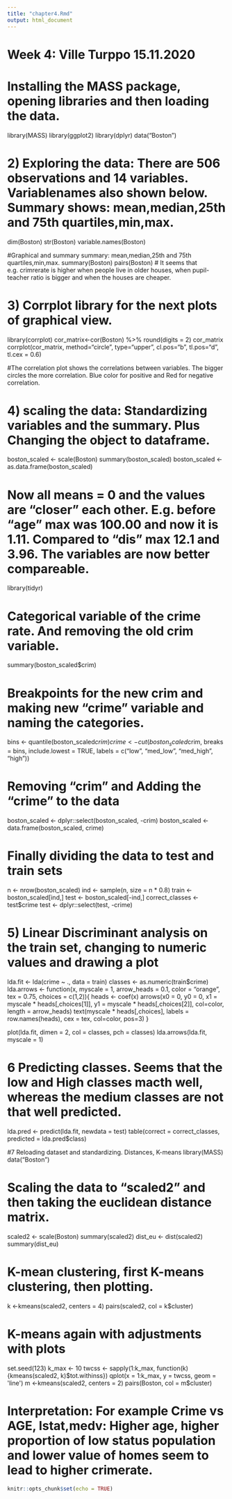 ```yaml
---
title: "chapter4.Rmd"
output: html_document
---
```

# Week 4: Ville Turppo 15.11.2020

# Installing the MASS package, opening libraries and then loading the data.
library(MASS)
library(ggplot2)
library(dplyr)
data("Boston")

# 2) Exploring the data: There are 506 observations and 14 variables. Variablenames also shown below. Summary shows: mean,median,25th and 75th quartiles,min,max.

dim(Boston)
str(Boston)
variable.names(Boston)

#Graphical and summary summary: mean,median,25th and 75th quartiles,min,max.
summary(Boston)
pairs(Boston)
# It seems that e.g. crimrerate is higher when people live in older houses, when pupil-teacher ratio is bigger and when the houses are cheaper.

# 3) Corrplot library for the next plots of graphical view.

library(corrplot)
cor_matrix<-cor(Boston) %>% round(digits = 2)
cor_matrix
corrplot(cor_matrix, method="circle", type="upper", cl.pos="b", tl.pos="d", tl.cex = 0.6)


#The correlation plot shows the correlations between variables. The bigger circles the more correlation. Blue color for positive and Red for negative correlation.

# 4) scaling the data: Standardizing variables and the summary. Plus Changing the object to dataframe.

boston_scaled <- scale(Boston)
summary(boston_scaled)
boston_scaled <- as.data.frame(boston_scaled)

# Now all means = 0 and the values are "closer" each other. E.g. before "age" max was 100.00 and now it is 1.11. Compared to "dis" max 12.1 and 3.96. The variables are now better compareable.
library(tidyr)

# Categorical variable of the crime rate. And removing the old crim variable.
summary(boston_scaled$crim)

# Breakpoints for the new crim and making new "crime" variable and naming the categories.
bins <- quantile(boston_scaled$crim)
crime <- cut(boston_scaled$crim, breaks = bins, include.lowest = TRUE, labels = c("low", "med_low", "med_high", "high"))

# Removing "crim" and Adding the "crime" to the data
boston_scaled <- dplyr::select(boston_scaled, -crim)
boston_scaled <- data.frame(boston_scaled, crime)

# Finally dividing the data to test and train sets
n <- nrow(boston_scaled)
ind <- sample(n,  size = n * 0.8)
train <- boston_scaled[ind,]
test <- boston_scaled[-ind,]
correct_classes <- test$crime
test <- dplyr::select(test, -crime)

# 5) Linear Discriminant analysis on the train set, changing to numeric values and drawing a plot

lda.fit <- lda(crime ~ ., data = train)
classes <- as.numeric(train$crime)
lda.arrows <- function(x, myscale = 1, arrow_heads = 0.1, color = "orange", tex = 0.75, choices = c(1,2)){
  heads <- coef(x)
  arrows(x0 = 0, y0 = 0, 
         x1 = myscale * heads[,choices[1]], 
         y1 = myscale * heads[,choices[2]], col=color, length = arrow_heads)
  text(myscale * heads[,choices], labels = row.names(heads), 
       cex = tex, col=color, pos=3)
}

plot(lda.fit, dimen = 2, col = classes, pch = classes)
lda.arrows(lda.fit, myscale = 1)


# 6 Predicting classes. Seems that the low and High classes macth well, whereas the medium classes are not that well predicted.

lda.pred <- predict(lda.fit, newdata = test)
table(correct = correct_classes, predicted = lda.pred$class)

#7 Reloading dataset and standardizing. Distances, K-means
library(MASS)
data("Boston")

# Scaling the data to "scaled2" and then taking the euclidean distance matrix.
scaled2 <- scale(Boston)
summary(scaled2)
dist_eu <- dist(scaled2)
summary(dist_eu)

# K-mean clustering, first K-means clustering, then plotting.
k <-kmeans(scaled2, centers = 4)
pairs(scaled2, col = k$cluster)

# K-means again with adjustments with plots
set.seed(123)
k_max <- 10
twcss <- sapply(1:k_max, function(k){kmeans(scaled2, k)$tot.withinss})
qplot(x = 1:k_max, y = twcss, geom = 'line')
m <-kmeans(scaled2, centers = 2)
pairs(Boston, col = m$cluster)

# Interpretation: For example Crime vs AGE, lstat,medv: Higher age, higher proportion of low status population and lower value of homes seem to lead to higher crimerate.



```r
knitr::opts_chunk$set(echo = TRUE)
```
